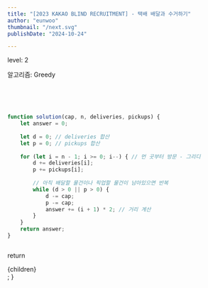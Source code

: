 ```yaml
---
title: "[2023 KAKAO BLIND RECRUITMENT] - 택배 배달과 수거하기"
author: "eunwoo"
thumbnail: "/next.svg"
publishDate: "2024-10-24"

---
```


level: 2

알고리즘: Greedy



<br/><br/><br/>

```js
function solution(cap, n, deliveries, pickups) {
    let answer = 0;
    
    let d = 0; // deliveries 합산
    let p = 0; // pickups 합산
    
    for (let i = n - 1; i >= 0; i--) { // 먼 곳부터 방문 - 그리디
        d += deliveries[i];
        p += pickups[i];
        
        // 아직 배달할 물건이나 픽업할 물건이 남아있으면 반복
        while (d > 0 || p > 0) {
            d -= cap;
            p -= cap;
            answer += (i + 1) * 2; // 거리 계산
        }
    }
    return answer;
}



```


  return <div className="prose">{children}</div>;
}